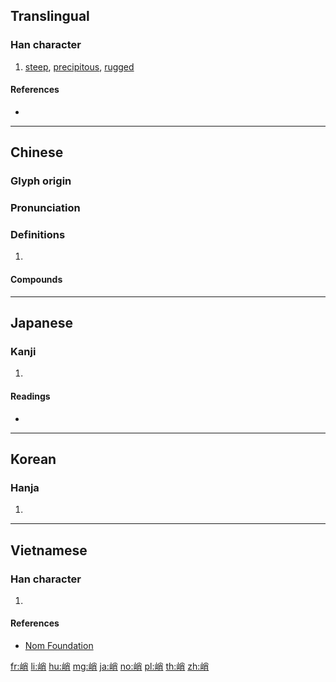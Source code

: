 {{character info/new}}
==Translingual==

===Han character===
{{Han char|rn=46|rad=山|as=07|sn=10|four=29727|canj=UFB|ids=⿰山肖}}

# [[steep]], [[precipitous]], [[rugged]]

====References====
* {{Han ref|kx=0311.230|dkj=08085|dj=0611.230|hdz=10773.100|uh=5CED|ud=23789|bh=AE6B|bd=44651}}

----

==Chinese==
{{zh-forms}}

===Glyph origin===
{{Han etym}}

===Pronunciation===
{{zh-pron
|m=qiào
|c=ciu3
|mc=y
|oc=y
|cat=
}}

===Definitions===
{{zh-hanzi}}

# {{rfdef|zh}}

====Compounds====
{{zh-der|倬峭|冷峭|刻峭|孤峭|寒峭|峭厲|峭壁|峭峻|峭急|峭拔|峭法|峭直|峭立|峭薄|峭覈|峭麗|峻峭|崚峭|巉峭|懸岩峭壁|懸崖峭壁|料峭|春寒料峭|波峭|逋峭|陡峭|風骨峭峻|高峭}}

----

==Japanese==

===Kanji===
{{ja-kanji|grade=|rs=山07}}

# {{defn|lang=ja|sort=山07}}

====Readings====
* {{ja-readings|on=[[しょう]] (shō)|kun=[[けわしい]] (kewashii), [[きびしい]] (kibishii)}}

----

==Korean==

===Hanja===
{{ko-hanja|hangeul=초|rv=cho|mr=ch'o}}

# {{defn|lang=ko|sort=山07}}

----

==Vietnamese==

===Han character===
{{vi-readings|rs=山07|hanviet=[[tiếu]], [[tiễu]]}}

# {{defn|lang=vi|sort=山07}}

====References====
* [http://nomfoundation.org/common/nom_details.php?codepoint=5ced Nom Foundation]

[[fr:峭]]
[[li:峭]]
[[hu:峭]]
[[mg:峭]]
[[ja:峭]]
[[no:峭]]
[[pl:峭]]
[[th:峭]]
[[zh:峭]]